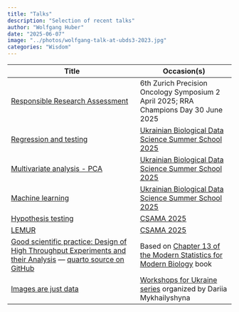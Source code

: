 ```yaml
---
title: "Talks"
description: "Selection of recent talks"
author: "Wolfgang Huber"
date: "2025-06-07"
image: "../photos/wolfgang-talk-at-ubds3-2023.jpg"
categories: "Wisdom"
---
```



| Title           | Occasion(s) |
| --------------- | ----------- |
| [Responsible Research Assessment](https://docs.google.com/presentation/d/10ZBw6HmfE9VzpgFQc6X221G3xi4Xd9xKPbQvLIGKRfU) | 6th Zurich Precision Oncology Symposium 2 April 2025; RRA Champions Day 30 June 2025 |
| [Regression and testing](https://www.huber.embl.de/users/whuber/talks/regression+testing/index.html) | [Ukrainian Biological Data Science Summer School 2025](https://www.bds3.org) |
| [Multivariate analysis - PCA](https://www.huber.embl.de/users/whuber/talks/2025-UBDS3-MultivariateAnalysis.pdf) | [Ukrainian Biological Data Science Summer School 2025](https://www.bds3.org) |
| [Machine learning](https://www.huber.embl.de/users/whuber/talks/Lec-ML.pdf) | [Ukrainian Biological Data Science Summer School 2025](https://www.bds3.org) |
| [Hypothesis testing](https://docs.google.com/presentation/d/13S3A2gWKo0noX0nFIIJIfqKGsUBgTMnGLzLH9D8_c4g/) | [CSAMA 2025](https://csama2025.bioconductor.eu) |
| [LEMUR](https://docs.google.com/presentation/d/16eELRfthxSorWfFwP98m6H36qeUrz1lzpxDPYnzq3PA/) | [CSAMA 2025](https://csama2025.bioconductor.eu) |
| [Good scientific practice: Design of High Throughput Experiments and their Analysis](https://www.huber.embl.de/users/whuber/talks/goodanalysispractice/design.html) --- [quarto source on GitHub](https://github.com/wolfganghuber/Good-Analysis-Practices-Talk) | Based on [Chapter 13 of the Modern Statistics for Modern Biology](https://www.huber.embl.de/msmb/)  book |
| [Images are just data](https://www.huber.embl.de/users/whuber/talks/2304-Imaging-Data-in-R/demo.html)| [Workshops for Ukraine series](https://sites.google.com/view/dariia-mykhailyshyna/main/r-workshops-for-ukraine) organized by Dariia Mykhailyshyna |



 
 
